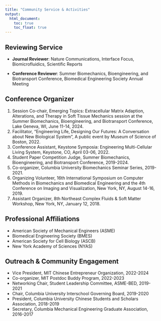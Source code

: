 ```yaml
---
title: "Community Service & Activities"
output: 
  html_document:
    toc: true
    toc_float: true
---
```


## Reviewing Service

* **Journal Reviewer**: Nature Communications, Interface Focus, Biomicrofluidics, Scientific Reports

* **Conference Reviewer**: Summer Biomechanics, Bioengineering, and Biotransport Conference, Biomedical Engineering Society Annual Meeting

## Conference Organizer

1. Session Co-chair, Emerging Topics: Extracellular Matrix Adaption, Alterations, and Therapy in Soft Tissue Mechanics session at the Summer Biomechanics, Bioengineering, and Biotransport Conference, Lake Geneva, WI, June 11-14, 2024.
2. Facilitator, “Engineering Life, Designing Our Futures: A Conversation about New Biological System”, A public event by Museum of Science of Boston, 2022.
3. Conference Assistant, Keystone Symposia: Engineering Multi-Cellular Living System, Keystone, CO, April 03-06, 2022.
4. Student Paper Competition Judge, Summer Biomechanics, Bioengineering, and Biotransport Conference, 2019-2024.
5. Co-organizer, Columbia University Biomechanics Seminar Series, 2019-2021.
6. Organizing Volunteer, 16th International Symposium on Computer Methods in Biomechanics and Biomedical Engineering and the 4th Conference on Imaging and Visualization, New York, NY, August 14-16, 2019.
7. Assistant Organizer, 8th Northeast Complex Fluids & Soft Matter Workshop, New York, NY, January 12, 2018.

## Professional Affiliations

* American Society of Mechanical Engineers (ASME)
* Biomedical Engineering Society (BMES)
* American Society for Cell Biology (ASCB)
* New York Academy of Sciences (NYAS)

## Outreach & Community Engagement

* Vice President, MIT Chinese Entrepreneur Organization, 2022-2024
* Co-organizer, MIT Postdoc Buddy Program, 2022-2023
* Networking Chair, Student Leadership Committee, ASME-BED, 2019-2021
* Chair, Columbia University Interschool Governing Board, 2019-2020
* President, Columbia University Chinese Students and Scholars Association, 2018-2019
* Secretary, Columbia Mechanical Engineering Graduate Association, 2016-2017

